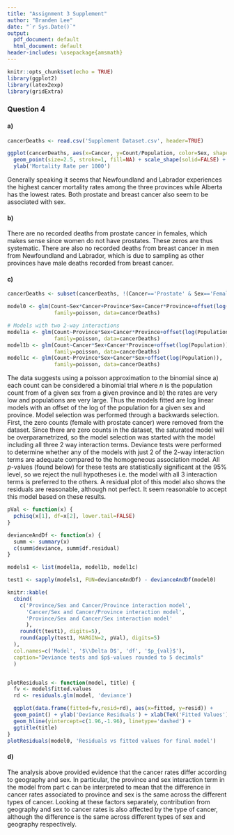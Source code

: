 ```yaml
---
title: "Assignment 3 Supplement"
author: "Branden Lee"
date: "`r Sys.Date()`"
output:
  pdf_document: default
  html_document: default
header-includes: \usepackage{amsmath}
---
```


```r
knitr::opts_chunk$set(echo = TRUE)
library(ggplot2)
library(latex2exp)
library(gridExtra)
```

### Question 4

#### a)
```r
cancerDeaths <- read.csv('Supplement Dataset.csv', header=TRUE)

ggplot(cancerDeaths, aes(x=Cancer, y=Count/Population, color=Sex, shape=Province)) + 
  geom_point(size=2.5, stroke=1, fill=NA) + scale_shape(solid=FALSE) +
  ylab('Mortality Rate per 1000')

```
Generally speaking it seems that Newfoundland and Labrador experiences the highest cancer mortality rates among the three provinces while Alberta has the lowest rates. Both prostate and breast cancer also seem to be associated with sex.

#### b)
There are no recorded deaths from prostate cancer in females, which makes sense since women do not have prostates. These zeros are thus systematic. There are also no recorded deaths from breast cancer in men from Newfoundland and Labrador, which is due to sampling as other provinces have male deaths recorded from breast cancer.

#### c)
```r
cancerDeaths <- subset(cancerDeaths, !(Cancer=='Prostate' & Sex=='Female'))

model0 <- glm(Count~Sex*Cancer+Province*Sex+Cancer*Province+offset(log(Population)),
               family=poisson, data=cancerDeaths)

# Models with two 2-way interactions
model1a <- glm(Count~Province*Sex+Cancer*Province+offset(log(Population)),
               family=poisson, data=cancerDeaths)
model1b <- glm(Count~Cancer*Sex+Cancer*Province+offset(log(Population)),
               family=poisson, data=cancerDeaths)
model1c <- glm(Count~Province*Sex+Cancer*Sex+offset(log(Population)),
               family=poisson, data=cancerDeaths)
```
The data suggests using a poisson approximation to the binomial since a) each count can be considered a binomial trial where $n$ is the population count from of a given sex from a given province and b) the rates are very low and populations are very large. Thus the models fitted are log linear models with an offset of the log of the population for a given sex and province. Model selection was performed through a backwards selection. First, the zero counts (female with prostate cancer) were removed from the dataset. Since there are zero counts in the dataset, the saturated model will be overparametrized, so the model selection was started with the model including all three 2 way interaction terms. Deviance tests were performed to determine whether any of the models with just 2 of the 2-way interaction terms are adequate compared to the homogeneous association model. All $p$-values (found below) for these tests are statistically significant at the 95% level, so we reject the null hypotheses i.e. the model with all 3 interaction terms is preferred to the others. A residual plot of this model also shows the residuals are reasonable, although not perfect. It seem reasonable to accept this model based on these results.

```r
pVal <- function(x) {
  pchisq(x[1], df=x[2], lower.tail=FALSE)
}

devianceAndDf <- function(x) {
  summ <- summary(x)
  c(summ$deviance, summ$df.residual)
}

models1 <- list(model1a, model1b, model1c)

test1 <- sapply(models1, FUN=devianceAndDf) - devianceAndDf(model0)

knitr::kable(
  cbind(
    c('Province/Sex and Cancer/Province interaction model',
      'Cancer/Sex and Cancer/Province interaction model',
      'Province/Sex and Cancer/Sex interaction model'
      ),
    round(t(test1), digits=5),
    round(apply(test1, MARGIN=2, pVal), digits=5)
  ),
  col.names=c('Model', '$\\Delta D$', 'df', '$p_{val}$'),
  caption="Deviance tests and $p$-values rounded to 5 decimals"
  )


plotResiduals <- function(model, title) {
  fv <- model$fitted.values
  rd <- residuals.glm(model, 'deviance')

  ggplot(data.frame(fitted=fv,resid=rd), aes(x=fitted, y=resid)) +
  geom_point() + ylab('Deviance Residuals') + xlab(TeX('Fitted Values')) +
  geom_hline(yintercept=c(1.96,-1.96), linetype='dashed') +
  ggtitle(title)
}
plotResiduals(model0, 'Residuals vs fitted values for final model')


```

#### d)
The analysis above provided evidence that the cancer rates differ according to geography and sex.  In particular, the province and sex interaction term in the model from part c can be interpreted to mean that the difference in cancer rates associated to province and sex is the same across the different types of cancer. Looking at these factors separately, contribution from geography and sex to cancer rates is also affected by the type of cancer, although the difference is the same across different types of sex and geography respectively.